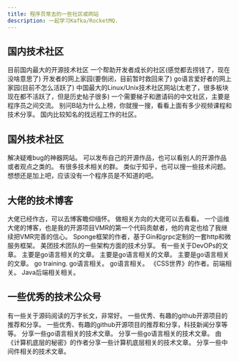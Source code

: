 ```yaml
---
title: 程序员常去的一些社区或网站
description: 一起学习Kafka/RocketMQ.
---
```


## 国内技术社区


<CardGrid>
  <Card title="开源中国" icon="seti:notebook">
    目前国内最大的开源技术社区
    <LinkCard title="网站" href="https://www.oschina.net/" />
  </Card>
  <Card title="稀土掘金" icon="seti:notebook">
    一个帮助开发者成长的社区(感觉都去捞钱了，现在没啥意思了)
    <LinkCard title="网站" href="https://juejin.cn/" />
  </Card>
  <Card title="博客园" icon="seti:notebook">
    开发者的网上家园(要倒闭，目前暂时救回来了)
    <LinkCard title="网站" href="https://www.cnblogs.com/" />
  </Card>
  <Card title="go语言中文网" icon="seti:notebook">
    go语言爱好者的网上家园(目前不怎么活跃了)
    <LinkCard title="网站" href="https://studygolang.com/" />
  </Card>
  <Card title="chinaunix" icon="seti:notebook">
    中国最大的Linux/Unix技术社区网站(太老了，很多板块现在都不活跃了，但是历史帖子很多)
    <LinkCard title="网站" href="http://bbs.chinaunix.net/" />
  </Card>
  <Card title="v2ex" icon="seti:notebook">
    一个需要梯子和邀请码的中文社区，主要是程序员之间交流。
    <LinkCard title="网站" href="https://www.v2ex.com/" />
  </Card>
  <Card title="B站" icon="seti:notebook">
    别问B站为什么上榜，你就搜一搜，看看上面有多少视频课程和技术分享。
    <LinkCard title="网站" href="https://www.bilibili.com/" />
  </Card>
  <Card title="电鸭社区" icon="seti:notebook">
    国内比较知名的找远程工作的社区。
    <LinkCard title="网站" href="https://eleduck.com/" />
  </Card>
</CardGrid>

## 国外技术社区

<CardGrid>
  <Card title="StackOverFlow" icon="seti:notebook">
    解决疑难bug的神器网站。
    <LinkCard title="网站" href="https://stackoverflow.com/" />
  </Card>
  <Card title="Hacker News" icon="seti:notebook">
    可以发布自己的开源作品，也可以看别人的开源作品或者观点之类的。
    <LinkCard title="网站" href="https://news.ycombinator.com/" />
  </Card>
  <Card title="Reddit" icon="seti:notebook">
    有很多技术相关的群。
    <LinkCard title="网站" href="https://www.reddit.com/" />
  </Card>
  <Card title="Quora" icon="seti:notebook">
    类似于知乎，也可以搜一些技术问题。
    <LinkCard title="网站" href="https://www.quora.com/" />
  </Card>
  <Card title="Github" icon="seti:notebook">
    想想还是加上吧，应该没有一个程序员是不知道的吧。
    <LinkCard title="网站" href="https://github.com/" />
  </Card>
</CardGrid>

## 大佬的技术博客

<CardGrid>
  <Card title="左耳听风" icon="seti:notebook">
    大佬已经作古，可以去博客瞻仰缅怀。
    <LinkCard
      title="网站"
      href="https://warrenluquant.gitbook.io/zuo-er-ting-feng"
    />
  </Card>
  <Card title="淘宝数据库内核月报" icon="seti:notebook">
    做相关方向的大佬可以去看看。
    <LinkCard title="网站" href="http://mysql.taobao.org/monthly/" />
  </Card>
  <Card title="二丫讲梵" icon="seti:notebook">
    一个运维大佬的博客，也是我的开源项目VMR的第一个代码贡献者，他的肯定也给了我继续把VMR完善的信心。
    <LinkCard title="网站" href="https://wiki.eryajf.net/" />
  </Card>
  <Card title="祝亚森" icon="seti:notebook">
    Sponge框架的作者，基于Gin和grpc定制的一套http和微服务框架。
    <LinkCard title="网站" href="https://zhuyasen.com/archives.html" />
  </Card>
  <Card title="美团技术团队" icon="seti:notebook">
    美团技术团队的一些架构方面的技术分享。
    <LinkCard title="网站" href="https://tech.meituan.com/" />
  </Card>
  <Card title="AGou的博客" icon="seti:notebook">
    有一些关于DevOPs的文章。
    <LinkCard title="网站" href="https://agou-ops.cn/post/" />
  </Card>
  <Card title="陈明勇的博客" icon="seti:notebook">
    主要是go语言相关的文章。
    <LinkCard title="网站" href="https://chenmingyong.cn/" />
  </Card>
  <Card title="饶全成的博客" icon="seti:notebook">
    主要是go语言相关的文章。
    <LinkCard title="网站" href="https://qcrao.com/" />
  </Card>
  <Card title="煎鱼的博客" icon="seti:notebook">
    主要是go语言相关的文章。
    <LinkCard title="网站" href="https://eddycjy.com/" />
  </Card>
  <Card title="go相关的一些外文博客和文章" icon="seti:notebook">
    go training.
    <LinkCard
      title="网站"
      href="https://github.com/ardanlabs/gotraining/blob/master/reading/README.md"
    />
  </Card>
  <Card title="曹春晖的博客" icon="seti:notebook">
    go语言相关。
    <LinkCard title="网站" href="https://xargin.com/page/4/" />
  </Card>
  <Card title="柴树杉的博客" icon="seti:notebook">
    go语言相关。
    <LinkCard title="网站" href="https://chai2010.cn/post/" />
  </Card>
  <Card title="张鑫旭的博客" icon="seti:notebook">
    《CSS世界》的作者。前端相关。
    <LinkCard
      title="网站"
      href="https://www.zhangxinxu.com/wordpress/category/html/"
    />
  </Card>
  <Card title="tianweichang的博客" icon="seti:notebook">
    Java后端相关相关。
    <LinkCard title="网站" href="https://woaijava.cc/" />
  </Card>
</CardGrid>

## 一些优秀的技术公众号

<CardGrid>
  <Card title="小徐先生的编程世界" icon="seti:notebook">
    有一些关于源码阅读的万字长文，非常好。
    <LinkCard
      title="网站"
      href="https://mp.weixin.qq.com/s/_FTvpvLIWfYzgNhOJgKypA"
    />
  </Card>
  <Card title="HelloGithub" icon="seti:notebook">
    一些优秀、有趣的github开源项目的推荐和分享。
    <LinkCard
      title="网站"
      href="https://mp.weixin.qq.com/s/hjzLzX0pbwnoa7GF8oCgCA"
    />
  </Card>
  <Card title="阮一峰的网络日志" icon="seti:notebook">
    一些优秀、有趣的github开源项目的推荐和分享，科技新闻分享等等。
    <LinkCard
      title="网站"
      href="https://mp.weixin.qq.com/s/eGWWGssIv0g7Y2qv50932A"
    />
  </Card>
  <Card title="go语言中文网" icon="seti:notebook">
    分享一些go语言相关的技术文章。
    <LinkCard
      title="网站"
      href="https://mp.weixin.qq.com/s/vlpTUltiV_ZR8Ql95h5lBQ"
    />
  </Card>
  <Card title="go语言开发栈" icon="seti:notebook">
    分享一些go语言相关的技术文章。
    <LinkCard
      title="网站"
      href="https://mp.weixin.qq.com/s/8JugNnvQpYSQ0B7uhFG2wA"
    />
  </Card>
  <Card title="码农的荒岛求生" icon="seti:notebook">
    由《计算机底层的秘密》的作者分享一些计算机底层相关的技术文章。
    <LinkCard
      title="网站"
      href="https://mp.weixin.qq.com/s/oatZuQC3ZCCD8yikxpjnVQ"
    />
  </Card>
  <Card title="中间件兴趣圈" icon="seti:notebook">
    分享一些中间件相关的技术文章。
    <LinkCard
      title="网站"
      href="https://mp.weixin.qq.com/s/eVrvHoibbATl2EIstL-Lrg"
    />
  </Card>
</CardGrid>
